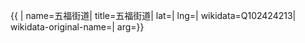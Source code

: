 {{ {{{1|PRC admin/showdata}}}|
name=五福街道|
title=五福街道|
lat=|
lng=|
wikidata=Q102424213|
wikidata-original-name=|
arg={{{arg|}}}}}